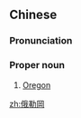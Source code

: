 {{also|俄勒冈}}
==Chinese==
{{zh-forms|s=俄勒冈}}

===Pronunciation===
{{zh-pron
|m=Élègāng
|c=ngo4 lak6 gong1,ngo4 laak6 gong1
|cat=pn
}}

===Proper noun===
{{zh-proper noun}}

# [[Oregon]] {{gloss|a city and a state in US}}

{{zh-cat|Cities}}

[[zh:俄勒岡]]